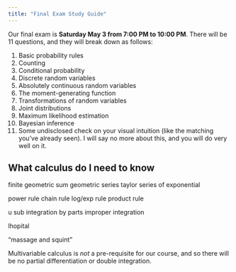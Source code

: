 ```yaml
---
title: "Final Exam Study Guide"
---
```


Our final exam is **Saturday May 3 from 7:00 PM to 10:00 PM**. There will be 11 questions, and they will break down as follows:

1. Basic probability rules
2. Counting
3. Conditional probability
4. Discrete random variables
5. Absolutely continuous random variables
6. The moment-generating function
7. Transformations of random variables
8. Joint distributions
9. Maximum likelihood estimation
10. Bayesian inference
11. Some undisclosed check on your visual intuition (like the matching you've already seen). I will say no more about this, and you will do very well on it.

## What calculus do I need to know

finite geometric sum
geometric series 
taylor series of exponential

power rule 
chain rule 
log/exp rule 
product rule 

u sub 
integration by parts 
improper integration

lhopital 

"massage and squint"

Multivariable calculus is *not* a pre-requisite for our course, and so there will be no partial differentiation or double integration. 